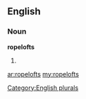 ==English==

===Noun===
'''ropelofts'''

# {{plural of|[[ropeloft]]}}

[[Category:English plurals]]

[[ar:ropelofts]]
[[my:ropelofts]]